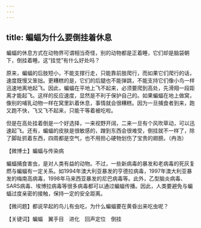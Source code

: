 ```yaml
---
---
---
```

title: 蝙蝠为什么要倒挂着休息
---






蝙蝠的休息方式在动物界可谓相当奇怪，别的动物都是正着睡，它们却是脑袋朝下，倒挂着睡。这“挂觉”有什么好处吗？

原来，蝙蝠的后肢短小，不能支撑行走，只能靠前肢爬行，而如果它们爬行的话，速度既慢又笨拙。更糟糕的是，它们的后腿也不能弹跳，不能支持它们像小鸟一样迅速地离地起飞。因此，蝙蝠在平地上飞不起来，必须要爬到高处，先滑翔一段距离才能起飞。这样的反应速度，显然是不利于保护自己的。如果蝙蝠在地上做窝，像别的哺乳动物一样在窝里趴着休息，事情就会很糟糕。因为一旦捕食者到来，跑又跑不快，飞又飞不起来，只能干等着被吃啦。

但是在高处挂着倒是一个好选择，一来视野开阔，二来一旦有个风吹草动，可以迅速起飞。还有，蝙蝠的皮肤是很敏感的，蹭到东西会很难受，倒挂就不一样了，除了脚趾抓着东西，四周都是空气，也不用担心硬物划伤了宝贵的翅膀。（冉浩）





【微博士】蝙蝠与传染病

蝙蝠捕食害虫，是对人类有益的动物。不过，一些新病毒的暴发和老病毒的死灰复燃与蝙蝠有一定关系。如1994年澳大利亚暴发的亨德拉病毒，1997年澳大利亚暴发的梅南高病毒，1998年马来西亚暴发的尼巴病毒等。此外，乙型脑炎病毒、SARS病毒、埃博拉病毒等很多病毒都可以通过蝙蝠传播。因此，人类要避免与蝙蝠过度亲密的接触，保持一定的安全距离。

【微问题】都说早起的鸟儿有虫吃，为什么蝙蝠要在黄昏出来吃虫呢？

【关键词】蝙蝠　翼手目　进化　回声定位　倒挂